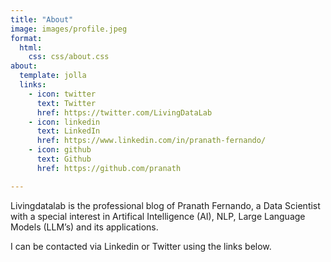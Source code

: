 ```yaml
---
title: "About"
image: images/profile.jpeg
format:
  html:
    css: css/about.css
about:
  template: jolla
  links:
    - icon: twitter
      text: Twitter
      href: https://twitter.com/LivingDataLab
    - icon: linkedin
      text: LinkedIn
      href: https://www.linkedin.com/in/pranath-fernando/
    - icon: github
      text: Github
      href: https://github.com/pranath

---
```


Livingdatalab is the professional blog of Pranath Fernando, a Data Scientist with a special interest in Artifical Intelligence (AI), NLP, Large Language Models (LLM's) and its applications.

I can be contacted via Linkedin or Twitter using the links below.